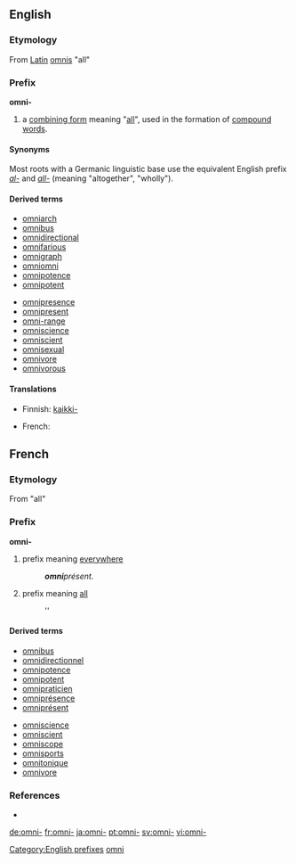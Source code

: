 ==English==

===Etymology===
From [[Latin]] [[omnis]] "all" 

===Prefix===
'''omni-'''

# a [[combining form]] meaning "[[all]]", used in the formation of [[compound word]]s.

====Synonyms====
Most roots with a Germanic linguistic base use the equivalent English prefix ''[[al-]]'' and ''[[all-]]'' (meaning "altogether", "wholly").

====Derived terms====
{{top2}}
*[[omniarch]]
*[[omnibus]]
*[[omnidirectional]]
*[[omnifarious]]
*[[omnigraph]]
*[[omniomni]]
*[[omnipotence]]
*[[omnipotent]]
{{mid2}}
*[[omnipresence]]
*[[omnipresent]]
*[[omni-range]]
*[[omniscience]]
*[[omniscient]]
*[[omnisexual]]
*[[omnivore]]
*[[omnivorous]]
{{bottom}}

====Translations====
{{trans-top|all}}
* Finnish: [[kaikki-]]
{{trans-mid}}
* French: {{t|fr|omni-}}
{{trans-bottom}}

[[Category:English prefixes]]

==French==

===Etymology===
From {{etyl|la|fr}} {{term|omni-|lang=la}} "all"

===Prefix===
'''omni-'''

# prefix meaning [[everywhere]]
#: '''''omni'''présent.''
# prefix meaning [[all]]
#: ''

====Derived terms====
{{top2}}
* [[omnibus]]
* [[omnidirectionnel]]
* [[omnipotence]]
* [[omnipotent]]
* [[omnipraticien]]
* [[omniprésence]]
* [[omniprésent]]
{{mid2}}
* [[omniscience]]
* [[omniscient]]
* [[omniscope]]
* [[omnisports]]
* [[omnitonique]]
* [[omnivore]]
{{bottom}}

===References===
* {{R:TLFi}}

[[Category:French prefixes|omni]]

[[de:omni-]]
[[fr:omni-]]
[[ja:omni-]]
[[pt:omni-]]
[[sv:omni-]]
[[vi:omni-]]